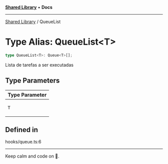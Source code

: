 
<Meta title="Libs/Shared/type-aliases/QueueList" />



[**Shared Library**](/?path=/docs/libs-shared-overview--page) • **Docs**

***

[Shared Library](/?path=/docs/libs-shared-overview--page) / QueueList

# Type Alias: QueueList\<T\>

```ts
type QueueList<T>: Queue<T>[];
```

Lista de tarefas a ser executadas

## Type Parameters

<table>
<thead>
<tr>
<th>Type Parameter</th>
</tr>
</thead>
<tbody>
<tr>
<td>

`T`

</td>
</tr>
</tbody>
</table>

## Defined in

hooks/queue.ts:6


***

Keep calm and code on 🤘.